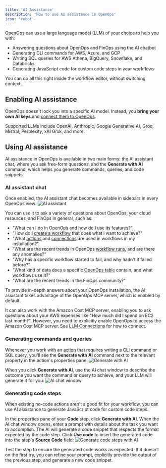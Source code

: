 ```yaml
---
title: 'AI Assistance'
description: 'How to use AI assistance in OpenOps'
icon: 'robot'
---
```


OpenOps can use a large language model (LLM) of your choice to help you with:
* Answering questions about OpenOps and FinOps using the AI chatbot
* Generating CLI commands for AWS, Azure, and GCP
* Writing SQL queries for AWS Athena, BigQuery, Snowflake, and Databricks
* Generating JavaScript code for custom code steps in your workflows

You can do all this right inside the workflow editor, without switching context.

## Enabling AI assistance

OpenOps doesn't lock you into a specific AI model. Instead, you **bring your own AI keys** and [connect them to OpenOps](/ai-assistance/llm-connections).

Supported LLMs include OpenAI, Anthropic, Google Generative AI, Groq, Mistral, Perplexity, xAI Grok, and more.

## Using AI assistance

AI assistance in OpenOps is available in two main forms: the AI assistant chat, where you ask free-form questions, and the **Generate with AI** command, which helps you generate commands, queries, and code snippets.

### AI assistant chat

Once enabled, the AI assistant chat becomes available in sidebars in every OpenOps view:
![AI assistant](/images/access-llm-assistant.png)

You can use it to ask a variety of questions about OpenOps, your cloud resources, and FinOps in general, such as:
* "What can I do in OpenOps and how do I use its [features](/introduction/features-and-benefits/)?"
* "How do I [create a workflow](/workflow-management/building-workflows/) that does what I want to achieve?"
* "What [actions](/workflow-management/actions/) and [connections](/cloud-access/access-levels-permissions/) are used in workflows in my installation?"
* "What are the recent trends in OpenOps [workflow runs](/workflow-management/investigate-workflow-run/), and are there any anomalies?"
* "Why has a specific workflow started to fail, and why hadn't it failed before?"
* "What kind of data does a specific [OpenOps table](/reporting-analytics/tables/) contain, and what workflows use it?"
* "What are the recent trends in the FinOps community?"

To provide in-depth answers about your OpenOps installation, the AI assistant takes advantage of the OpenOps MCP server, which is enabled by default.

It can also work with the Amazon Cost MCP server, enabling you to ask questions about your AWS expenses like "How much did I spend on EC2 last month?". However, you need to explicitly enable OpenOps to access the Amazon Cost MCP server. See [LLM Connections](/ai-assistance/llm-connections) for how to connect.

### Generating commands and queries

Whenever you work with an [action](/workflow-management/actions) that requires writing a CLI command or SQL query, you'll see the **Generate with AI** command next to the relevant property in the action's properties pane:
![Generate with AI](/images/access-llm-generate-with-ai.png)

When you click **Generate with AI**, use the AI chat window to describe the outcome you want the command or query to achieve, and your LLM will generate it for you:
![AI chat window](/images/access-llm-chat.png)

### Generating code steps

When existing no-code actions aren't a good fit for your workflow, you can use AI assistance to generate JavaScript code for custom code steps.

In the properties pane of your **Code** step, click **Generate with AI**. When the AI chat window opens, enter a prompt with details about the task you want to accomplish. The AI will generate a code snippet that respects the format expected by the code step. Click **Use code** to insert the generated code into the step's **Source Code** field:
![Generate code steps with AI](/images/access-llm-code-step-with-ai.png)

Test the step to ensure the generated code works as expected. If it doesn't on the first try, you can refine your prompt, explicitly provide the output of the previous step, and generate a new code snippet.
